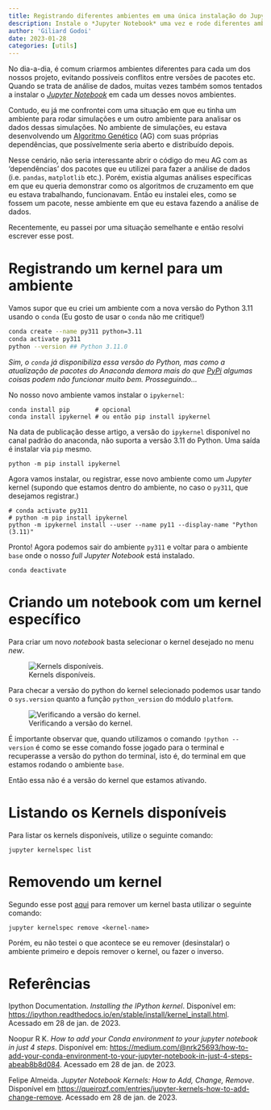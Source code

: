 ```yaml
---
title: Registrando diferentes ambientes em uma única instalação do Jupyter
description: Instale o *Jupyter Notebook* uma vez e rode diferentes ambientes nele registrando kernels.
author: 'Giliard Godoi'
date: 2023-01-28
categories: [utils]
---
```


No dia-a-dia, é comum criarmos ambientes diferentes para cada um dos nossos projeto, evitando possíveis conflitos entre versões de pacotes etc.
Quando se trata de análise de dados, muitas vezes também somos tentados a instalar o [*Jupyter Notebook*](https://jupyter.org/) em cada um desses novos ambientes.

Contudo, eu já me confrontei com uma situação em que eu tinha um ambiente para rodar simulações e um outro ambiente para analisar os dados dessas simulações.
No ambiente de simulações, eu estava desenvolvendo um [Algoritmo Genético](https://pt.wikipedia.org/wiki/Algoritmo_gen%C3%A9tico) (AG) com suas próprias dependências, que possívelmente seria aberto e distribuído depois.

Nesse cenário, não seria interessante abrir o código do meu AG com as 'dependências' dos pacotes que eu utilizei para fazer a análise de dados (i.e. `pandas`, `matplotlib` etc.).
Porém, existia algumas análises específicas em que eu queria demonstrar como os algoritmos de cruzamento em que eu estava trabalhando, funcionavam.
Então eu instalei eles, como se fossem um pacote, nesse ambiente em que eu estava fazendo a análise de dados.

Recentemente, eu passei por uma situação semelhante e então resolvi escrever esse post.

# Registrando um kernel para um ambiente

Vamos supor que eu criei um ambiente com a nova versão do Python 3.11 usando o `conda` (Eu gosto de usar o `conda` não me critique!)
```bash
conda create --name py311 python=3.11
conda activate py311
python --version ## Python 3.11.0
```

*Sim, o `conda` já disponibiliza essa versão do Python, mas como a atualização de pacotes do Anaconda demora mais do que [PyPi](https://pypi.org/) algumas coisas podem não funcionar muito bem. Prosseguindo...*

No nosso novo ambiente vamos instalar o `ipykernel`:

```shell
conda install pip       # opcional
conda install ipykernel # ou então pip install ipykernel
```

Na data de publicação desse artigo, a versão do `ipykernel` disponível no canal padrão do anaconda, não suporta a versão 3.11 do Python.
Uma saída é instalar via `pip` mesmo.

```shell
python -m pip install ipykernel
```

Agora vamos instalar, ou registrar, esse novo ambiente como um *Jupyter* kernel (supondo que estamos dentro do ambiente, no caso o `py311`, que desejamos registrar.)

```shell
# conda activate py311
# python -m pip install ipykernel
python -m ipykernel install --user --name py11 --display-name "Python (3.11)"
```

Pronto! Agora podemos sair do ambiente `py311` e voltar para o ambiente `base` onde o nosso *full Jupyter Notebook*  está instalado.
```shell
conda deactivate
```

# Criando um notebook com um kernel específico

Para criar um novo *notebook* basta selecionar o kernel desejado no menu *new*.

![Kernels disponíveis.](.\jupyter-kernels.png)

Para checar a versão do python do kernel selecionado podemos usar tando o `sys.version` quanto a função `python_version` do módulo `platform`.

![Verificando a versão do kernel.](.\jupyter-kernels-version.png)

É importante observar que, quando utilizamos o comando `!python --version` é como se esse comando fosse jogado para o terminal e recuperasse a versão do python do terminal, isto é, do terminal em que estamos rodando o ambiente `base`.

Então essa não é a versão do kernel que estamos ativando.

# Listando os Kernels disponíveis

Para listar os kernels disponíveis, utilize o seguinte comando:
```shell
jupyter kernelspec list
```

# Removendo um kernel

Segundo esse post [aqui](https://queirozf.com/entries/jupyter-kernels-how-to-add-change-remove) para remover um kernel basta utilizar o seguinte comando:
```
jupyter kernelspec remove <kernel-name>
```

Porém, eu não testei o que acontece se eu remover (desinstalar) o ambiente primeiro e depois remover o kernel, ou fazer o inverso.

# Referências

Ipython Documentation. *Installing the IPython kernel*. Disponível em: <https://ipython.readthedocs.io/en/stable/install/kernel_install.html>. Acessado em 28 de jan. de 2023.

Noopur R K. *How to add your Conda environment to your jupyter notebook in just 4 steps*. Disponível em: <https://medium.com/@nrk25693/how-to-add-your-conda-environment-to-your-jupyter-notebook-in-just-4-steps-abeab8b8d084>. Acessado em 28 de jan. de 2023.

Felipe Almeida. *Jupyter Notebook Kernels: How to Add, Change, Remove*. Disponível em <https://queirozf.com/entries/jupyter-kernels-how-to-add-change-remove>. Acessado em 28 de jan. de 2023.